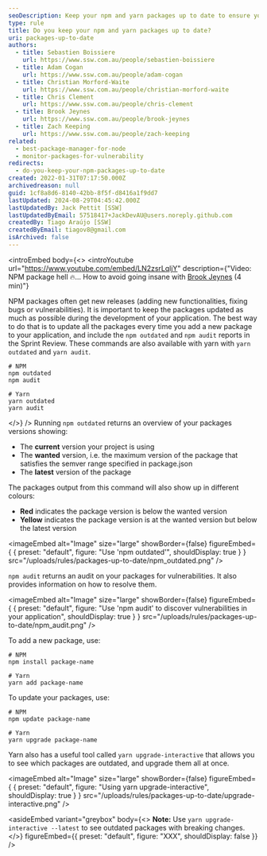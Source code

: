 ```yaml
---
seoDescription: Keep your npm and yarn packages up to date to ensure your application's security and functionality.
type: rule
title: Do you keep your npm and yarn packages up to date?
uri: packages-up-to-date
authors:
  - title: Sebastien Boissiere
    url: https://www.ssw.com.au/people/sebastien-boissiere
  - title: Adam Cogan
    url: https://www.ssw.com.au/people/adam-cogan
  - title: Christian Morford-Waite
    url: https://www.ssw.com.au/people/christian-morford-waite
  - title: Chris Clement
    url: https://www.ssw.com.au/people/chris-clement
  - title: Brook Jeynes
    url: https://www.ssw.com.au/people/brook-jeynes
  - title: Zach Keeping
    url: https://www.ssw.com.au/people/zach-keeping
related:
  - best-package-manager-for-node
  - monitor-packages-for-vulnerability
redirects:
  - do-you-keep-your-npm-packages-up-to-date
created: 2022-01-31T07:17:50.000Z
archivedreason: null
guid: 1cf8a8d6-8140-42bb-8f5f-d8416a1f9dd7
lastUpdated: 2024-08-29T04:45:42.000Z
lastUpdatedBy: Jack Pettit [SSW]
lastUpdatedByEmail: 57518417+JackDevAU@users.noreply.github.com
createdBy: Tiago Araújo [SSW]
createdByEmail: tiagov8@gmail.com
isArchived: false
---
```


<introEmbed
  body={<>
<introYoutube url="https://www.youtube.com/embed/LN2zsrLqljY" description={"Video: NPM package hell 🔥... How to avoid going insane with [Brook Jeynes](https://ssw.com.au/people/brook-jeynes/) (4 min)"} 

NPM packages often get new releases (adding new functionalities, fixing bugs or vulnerabilities). It is important to keep the packages updated as much as possible during the development of your application. The best way to do that is to update all the packages every time you add a new package to your application, and include the `npm outdated` and `npm audit` reports in the Sprint Review. These commands are also available with yarn with `yarn outdated` and `yarn audit`.

```shell
# NPM
npm outdated
npm audit

# Yarn
yarn outdated
yarn audit
```
  </>}
/>
Running `npm outdated` returns an overview of your packages versions showing:

* The **current** version your project is using
* The **wanted** version, i.e. the maximum version of the package that satisfies the semver range specified in package.json
* The **latest** version of the package

The packages output from this command will also show up in different colours:

* **Red** indicates the package version is below the wanted version
* **Yellow** indicates the package version is at the wanted version but below the latest version


<imageEmbed
  alt="Image"
  size="large"
  showBorder={false}
  figureEmbed={ {
    preset: "default",
    figure: "Use 'npm outdated'",
    shouldDisplay: true
  } }
  src="/uploads/rules/packages-up-to-date/npm_outdated.png"
/>

`npm audit` returns an audit on your packages for vulnerabilities. It also provides information on how to resolve them.


<imageEmbed
  alt="Image"
  size="large"
  showBorder={false}
  figureEmbed={ {
    preset: "default",
    figure: "Use 'npm audit' to discover vulnerabilities in your application",
    shouldDisplay: true
  } }
  src="/uploads/rules/packages-up-to-date/npm_audit.png"
/>

To add a new package, use:

```shell
# NPM
npm install package-name

# Yarn
yarn add package-name
```

To update your packages, use:

```shell
# NPM
npm update package-name

# Yarn
yarn upgrade package-name
```

Yarn also has a useful tool called `yarn upgrade-interactive` that allows you to see which packages are outdated, and upgrade them all at once.


<imageEmbed
  alt="Image"
  size="large"
  showBorder={false}
  figureEmbed={ {
    preset: "default",
    figure: "Using yarn upgrade-interactive",
    shouldDisplay: true
  } }
  src="/uploads/rules/packages-up-to-date/upgrade-interactive.png"
/>

<asideEmbed
  variant="greybox"
  body={<>
    **Note:** Use `yarn upgrade-interactive --latest` to see outdated packages with breaking changes.
  </>}
  figureEmbed={{
    preset: "default",
    figure: "XXX",
    shouldDisplay: false
  }}
/>
